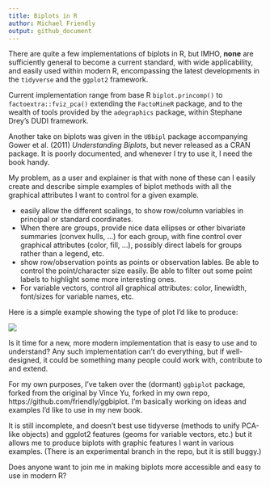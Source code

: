 ```yaml
---
title: Biplots in R
author: Michael Friendly
output: github_document
---
```



There are quite a few implementations of biplots in R, but IMHO, **none** are sufficiently general to become a
current standard, with wide applicability, and easily used within modern R, encompassing the latest developments in the `tidyverse` and the `ggplot2` framework. 

Current implementation range from base R `biplot.princomp()`
to `factoextra::fviz_pca()` extending the `FactoMineR` package, and
to the wealth of tools provided by the `adegraphics` package, within
Stephane Drey's DUDI framework.

Another take on biplots was given in the `UBbipl` package accompanying Gower et al. (2011)
_Understanding Biplots_, but never released as a CRAN package. It is poorly documented,
and whenever I try to use it, I need the book handy.

My problem, as a user and explainer is that with none of these can I easily create and
describe simple examples of biplot methods with all the graphical attributes I want to 
control for a given example.

* easily allow the different scalings, to show row/column variables in principal or
  standard coordinates.
* When there are groups, provide nice data ellipses or other bivariate summaries (convex hulls, ...)
  for each group, with fine control over graphical attributes (color, fill, ...), 
  possibly direct labels for groups rather than a legend, etc.
* show row/observation points as points or observation lables. Be able to control the
  point/character size easily. Be able to filter out some point labels to highlight
  some more interesting ones.
* For variable vectors, control all graphical attributes: color, linewidth, font/sizes for
  variable names, etc.

Here is a simple example showing the type of plot I'd like to produce:

![](peng-biplot.png)

Is it time for a new, more modern implementation that is easy to use and to understand?
Any such implementation can't do everything, but if well-designed, it could be something
many people could work with, contribute to and extend. 

For my own purposes, I've taken over the (dormant) `ggbiplot` package, forked from the original
by Vince Yu, forked in my own repo, https://github.com/friendly/ggbiplot. I'm basically
working on ideas and examples I'd like to use in my new book.

It is still incomplete, and doesn't best use tidyverse (methods to unify PCA-like objects)
and ggplot2 features (geoms for variable vectors, etc.) but it allows me to produce biplots with graphic features
I want in various examples. (There is an experimental branch in the repo, but it is still buggy.)

Does anyone want to join me in making biplots more accessible and easy to use in modern R?





